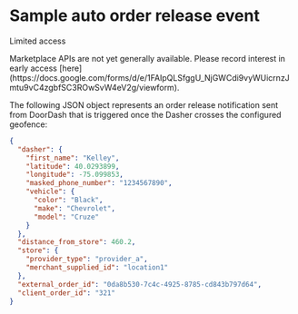 # Sample auto order release event

Limited access

<Warning>
Marketplace APIs are not yet generally available. Please record interest in early access [here](https://docs.google.com/forms/d/e/1FAIpQLSfggU_NjGWCdi9vyWUicrnzJmtu9vC4zgbfSC3ROwSvW4eV2g/viewform).
</Warning>

The following JSON object represents an order release notification sent from DoorDash that is triggered once the Dasher crosses the configured geofence:

```json
{  
  "dasher": {  
    "first_name": "Kelley",  
    "latitude": 40.0293899,  
    "longitude": -75.099853,  
    "masked_phone_number": "1234567890",  
    "vehicle": {  
      "color": "Black",  
      "make": "Chevrolet",  
      "model": "Cruze"  
    }  
  },  
  "distance_from_store": 460.2,  
  "store": {  
    "provider_type": "provider_a",  
    "merchant_supplied_id": "location1"  
  },  
  "external_order_id": "0da8b530-7c4c-4925-8785-cd843b797d64",  
  "client_order_id": "321"  
}  

```

